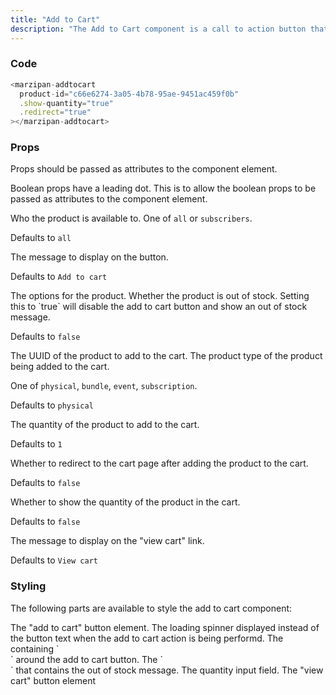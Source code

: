 ```yaml
---
title: "Add to Cart"
description: "The Add to Cart component is a call to action button that adds a product to a users cart."
---
```


### Code

```javascript
<marzipan-addtocart
  product-id="c66e6274-3a05-4b78-95ae-9451ac459f0b"
  .show-quantity="true"
  .redirect="true"
></marzipan-addtocart>
```

### Props

Props should be passed as attributes to the component element.

<Note>
Boolean props have a leading dot. This is to allow the boolean props to be passed as attributes to the component element.
</Note>

<ResponseField name="availability" type="string" >

Who the product is available to. One of `all` or `subscribers`.

Defaults to `all`

</ResponseField>
<ResponseField name="button-text" type="string">
  The message to display on the button.

Defaults to `Add to cart`

</ResponseField>

<ResponseField name="options" type="object">
  The options for the product.

</ResponseField>

<ResponseField name=".out-of-stock" type="boolean">
  Whether the product is out of stock. Setting this to `true` will disable the add to cart button and show an out of stock message.

  Defaults to `false`
</ResponseField>

<ResponseField name="product-id" type="string" required>
  The UUID of the product to add to the cart.
</ResponseField>

<ResponseField name="product-type" type="string" required>
  The product type of the product being added to the cart.

  One of `physical`, `bundle`, `event`, `subscription`.

Defaults to `physical`
</ResponseField>

<ResponseField name="quantity" type="number">
  The quantity of the product to add to the cart.

Defaults to `1`
</ResponseField>

<ResponseField name=".redirect" type="boolean">
  Whether to redirect to the cart page after adding the product to the cart.

  Defaults to `false`
</ResponseField>

<ResponseField name=".show-quantity" type="boolean">
  Whether to show the quantity of the product in the cart.

Defaults to `false`
</ResponseField>

<ResponseField name="view-cart-text" type="string">
  The message to display on the "view cart" link.

Defaults to `View cart`

</ResponseField>

### Styling

The following parts are available to style the add to cart component:

<ResponseField name="--add-to-cart-button">
  The "add to cart" button element.
</ResponseField>

<ResponseField name="--add-to-cart-button-spinner">
  The loading spinner displayed instead of the button text when the add to cart action is being performd.
</ResponseField>

<ResponseField name="--add-to-cart-container">
  The containing `<div>` around the add to cart button.
</ResponseField>

<ResponseField name="--add-to-cart-out-of-stock">
  The `<div>` that contains the out of stock message.
</ResponseField>

<ResponseField name="--add-to-cart-quantity">
  The quantity input field.
</ResponseField>

<ResponseField name="--view-cart-button">
  The "view cart" button element
</ResponseField>